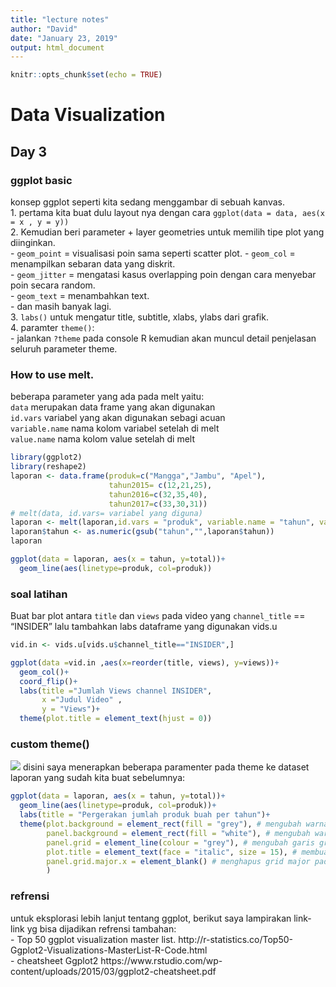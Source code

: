 ---
title: "lecture notes"
author: "David"
date: "January 23, 2019"
output: html_document
---

```{r setup, include=FALSE}
knitr::opts_chunk$set(echo = TRUE)
```

# Data Visualization

## Day 3

### ggplot basic
konsep ggplot seperti kita sedang menggambar di sebuah kanvas.  
1. pertama kita buat dulu layout nya dengan cara `ggplot(data = data, aes(x = x , y = y))`  
2. Kemudian beri parameter + layer geometries untuk memilih tipe plot yang diinginkan.  
   - `geom_point` = visualisasi poin sama seperti scatter plot. 
   - `geom_col` = menampilkan sebaran data yang diskrit.  
   - `geom_jitter` = mengatasi kasus overlapping poin dengan cara menyebar poin secara random.  
   - `geom_text` = menambahkan text.  
   - dan masih banyak lagi.   
3. `labs()` untuk mengatur title, subtitle, xlabs, ylabs dari grafik.     
4. paramter `theme()`:      
   - jalankan `?theme` pada console R kemudian akan muncul detail penjelasan seluruh parameter theme.     


### How to use melt. 
beberapa parameter yang ada pada melt yaitu:    
`data` merupakan data frame yang akan digunakan   
`id.vars` variabel yang akan digunakan sebagi acuan   
`variable.name` nama kolom variabel setelah di melt   
`value.name` nama kolom value setelah di melt   

```{r}
library(ggplot2)
library(reshape2)
laporan <- data.frame(produk=c("Mangga","Jambu", "Apel"), 
                      tahun2015= c(12,21,25),
                      tahun2016=c(32,35,40),
                      tahun2017=c(33,30,31))
# melt(data, id.vars= variabel yang diguna)
laporan <- melt(laporan,id.vars = "produk", variable.name = "tahun", value.name = "total")
laporan$tahun <- as.numeric(gsub("tahun","",laporan$tahun))
laporan

ggplot(data = laporan, aes(x = tahun, y=total))+
  geom_line(aes(linetype=produk, col=produk))
```




### soal latihan

Buat bar plot antara  `title` dan `views` pada video yang  `channel_title` == "INSIDER" lalu tambahkan labs
dataframe yang digunakan vids.u

```{r eval=FALSE} 
vid.in <- vids.u[vids.u$channel_title=="INSIDER",]

ggplot(data =vid.in ,aes(x=reorder(title, views), y=views))+
  geom_col()+
  coord_flip()+
  labs(title ="Jumlah Views channel INSIDER",
       x ="Judul Video" ,
       y = "Views")+
  theme(plot.title = element_text(hjust = 0))
```


### custom theme()
![](Untitled.png)
disini saya menerapkan beberapa paramenter pada theme ke dataset laporan yang sudah kita buat sebelumnya:

```{r}
ggplot(data = laporan, aes(x = tahun, y=total))+
  geom_line(aes(linetype=produk, col=produk))+
  labs(title = "Pergerakan jumlah produk buah per tahun")+
  theme(plot.background = element_rect(fill = "grey"), # mengubah warna plot menjadi abu2
        panel.background = element_rect(fill = "white"), # mengubah warna panel menjadi putih
        panel.grid = element_line(colour = "grey"), # mengubah garis grid menjadi abu2
        plot.title = element_text(face = "italic", size = 15), # membuat judul menjadi italic dan size font 15
        panel.grid.major.x = element_blank() # menghapus grid major pada sumbu x
        )
```

### refrensi
untuk eksplorasi lebih lanjut tentang ggplot, berikut saya lampirakan link-link yg bisa dijadikan refrensi tambahan:    
- Top 50 ggplot visualization master list. http://r-statistics.co/Top50-Ggplot2-Visualizations-MasterList-R-Code.html   
- cheatsheet Ggplot2 https://www.rstudio.com/wp-content/uploads/2015/03/ggplot2-cheatsheet.pdf    







